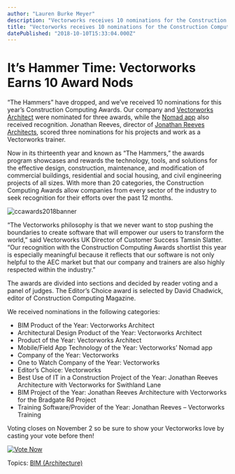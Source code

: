 ```yaml
---
author: "Lauren Burke Meyer"
description: "Vectorworks receives 10 nominations for the Construction Computing Awards. "
title: "Vectorworks receives 10 nominations for the Construction Computing Awards. " 
datePublished: "2018-10-10T15:33:04.000Z"
---
```

# It’s Hammer Time: Vectorworks Earns 10 Award Nods

“The Hammers” have dropped, and we’ve received 10 nominations for this year’s Construction Computing Awards. Our company and [Vectorworks Architect](https://www.vectorworks.net/en/architect?utm%5Fcampaign=blog&utm%5Fsource=intext&utm%5Fmedium=planetvectorworks&utm%5Fcontent=ccafinalists10102018) were nominated for three awards, while the [Nomad app](https://itunes.apple.com/us/app/vectorworks-nomad/id506706850?mt=8) also received recognition. Jonathan Reeves, director of [Jonathan Reeves Architects](http://www.jr-architecture.co.uk/), scored three nominations for his projects and work as a Vectorworks trainer.

Now in its thirteenth year and known as “The Hammers,” the awards program showcases and rewards the technology, tools, and solutions for the effective design, construction, maintenance, and modification of commercial buildings, residential and social housing, and civil engineering projects of all sizes. With more than 20 categories, the Construction Computing Awards allow companies from every sector of the industry to seek recognition for their efforts over the past 12 months.

![ccawards2018banner](https://blog.vectorworks.net/hs-fs/hubfs/ccawards2018banner.png?width=900&name=ccawards2018banner.png)

“The Vectorworks philosophy is that we never want to stop pushing the boundaries to create software that will empower our users to transform the world,” said Vectorworks UK Director of Customer Success Tamsin Slatter. “Our recognition with the Construction Computing Awards shortlist this year is especially meaningful because it reflects that our software is not only helpful to the AEC market but that our company and trainers are also highly respected within the industry.”

The awards are divided into sections and decided by reader voting and a panel of judges. The Editor’s Choice award is selected by David Chadwick, editor of Construction Computing Magazine.

We received nominations in the following categories:

* BIM Product of the Year: Vectorworks Architect
* Architectural Design Product of the Year: Vectorworks Architect
* Product of the Year: Vectorworks Architect
* Mobile/Field App Technology of the Year: Vectorworks’ Nomad app
* Company of the Year: Vectorworks
* One to Watch Company of the Year: Vectorworks
* Editor’s Choice: Vectorworks
* Best Use of IT in a Construction Project of the Year: Jonathan Reeves Architecture with Vectorworks for Swithland Lane
* BIM Project of the Year: Jonathan Reeves Architecture with Vectorworks for the Bradgate Rd Project
* Training Software/Provider of the Year: Jonathan Reeves – Vectorworks Training

Voting closes on November 2 so be sure to show your Vectorworks love by casting your vote before then!

[![Vote Now](https://no-cache.hubspot.com/cta/default/3018241/a53c7329-37bb-4175-92e7-f0cce4bf5500.png)](https://cta-redirect.hubspot.com/cta/redirect/3018241/a53c7329-37bb-4175-92e7-f0cce4bf5500) 

 Topics: [BIM (Architecture)](https://blog.vectorworks.net/topic/bim-architecture) 

 